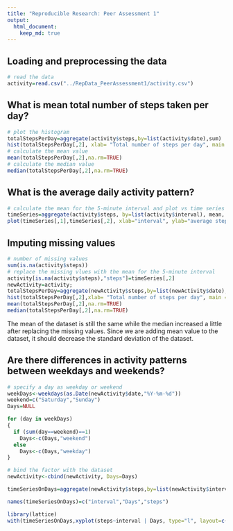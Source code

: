 ```yaml
---
title: "Reproducible Research: Peer Assessment 1"
output: 
  html_document:
    keep_md: true
---
```



## Loading and preprocessing the data
```r
# read the data
activity=read.csv("../RepData_PeerAssessment1/activity.csv")
```


## What is mean total number of steps taken per day?
```r
# plot the histogram
totalStepsPerDay=aggregate(activity$steps,by=list(activity$date),sum)
hist(totalStepsPerDay[,2], xlab= "Total number of steps per day", main = "Histogram of the total number of steps per day")
# calculate the mean value
mean(totalStepsPerDay[,2],na.rm=TRUE)
# calculate the median value
median(totalStepsPerDay[,2],na.rm=TRUE)
```


## What is the average daily activity pattern?
```r
# calculate the mean for the 5-minute interval and plot vs time series
timeSeries=aggregate(activity$steps, by=list(activity$interval), mean, na.rm=TRUE)
plot(timeSeries[,1],timeSeries[,2], xlab="interval", ylab="average steps across days", main="daily activity pattern")
```


## Imputing missing values
```r
# number of missing values
sum(is.na(activity$steps))
# replace the missing vlues with the mean for the 5-minute interval
activity[is.na(activity$steps),"steps"]=timeSeries[,2]
newActivity=activity;
totalStepsPerDay=aggregate(newActivity$steps,by=list(newActivity$date),sum)
hist(totalStepsPerDay[,2],xlab= "Total number of steps per day", main = "Histogram of the total number of steps per day")
mean(totalStepsPerDay[,2],na.rm=TRUE)
median(totalStepsPerDay[,2],na.rm=TRUE)
```
The mean of the dataset is still the same while the median increased a little after replacing the missing values. Since we are adding mean value to the dataset, it should decrease the standard deviation of the dataset.



## Are there differences in activity patterns between weekdays and weekends?
```r
# specify a day as weekday or weekend
weekDays<-weekdays(as.Date(newActivity$date,"%Y-%m-%d"))
weekend=c("Saturday","Sunday")
Days=NULL

for (day in weekDays)
{
  if (sum(day==weekend)==1)
    Days<-c(Days,"weekend")
  else
    Days<-c(Days,"weekday")
}

# bind the factor with the dataset
newActivity<-cbind(newActivity, Days=Days)

timeSeriesOnDays=aggregate(newActivity$steps,by=list(newActivity$interval, newActivity$Days), mean)

names(timeSeriesOnDays)=c("interval","Days","steps")

library(lattice)
with(timeSeriesOnDays,xyplot(steps~interval | Days, type="l", layout=c(1,2), ylab="Number of steps" ))




```
